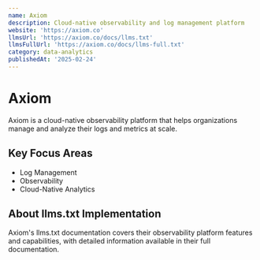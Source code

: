 ```yaml
---
name: Axiom
description: Cloud-native observability and log management platform
website: 'https://axiom.co'
llmsUrl: 'https://axiom.co/docs/llms.txt'
llmsFullUrl: 'https://axiom.co/docs/llms-full.txt'
category: data-analytics
publishedAt: '2025-02-24'
---
```


# Axiom

Axiom is a cloud-native observability platform that helps organizations manage and analyze their logs and metrics at scale.

## Key Focus Areas

- Log Management
- Observability
- Cloud-Native Analytics

## About llms.txt Implementation

Axiom's llms.txt documentation covers their observability platform features and capabilities, with detailed information available in their full documentation.

